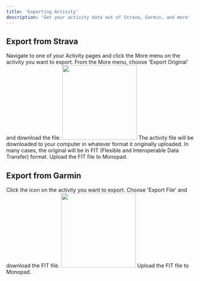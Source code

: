 ```yaml
---
title: 'Exporting Activity'
description: 'Get your activity data out of Strava, Garmin, and more'
---
```


## Export from Strava

<Steps>
  <Step title='Select activity in Strava'>
    Navigate to one of your Activity pages and click the <Icon icon='ellipsis' iconType='solid' /> More menu on the activity you want to export.
  </Step>
  <Step title='Export file'>
    From the <Icon icon='ellipsis' iconType='solid' /> More menu, choose 'Export Original' and download the file.
    <Frame>
      <img
        height='200'
        className='block dark:hidden'
        src='/images/export-strava.png'
        style={{ borderRadius: '10px' }}
      />
    </Frame>
    The activity file will be downloaded to your computer in whatever format it
    originally uploaded. In many cases, the original will be in FIT (Flexible
    and Interoperable Data Transfer) format.
  </Step>
  <Step title='Upload'>Upload the FIT file to Monopad.</Step>
</Steps>

## Export from Garmin

<Steps>
  <Step title='Select activity in Strava'>
    Click the <Icon icon='gear' iconType='solid' /> icon on the activity you
    want to export.
  </Step>
  <Step title='Export file'>
    Choose 'Export File' and download the FIT file.
    <Frame>
      <img
        height='200'
        className='block dark:hidden'
        src='/images/export-garmin.png'
        style={{ borderRadius: '10px' }}
      />
    </Frame>
  </Step>
  <Step title='Upload'>
    Upload the FIT file to Monopad.
  </Step>
</Steps>
